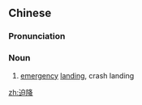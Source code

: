 ==Chinese==
{{zh-forms}}
{{wikipedia|lang=zh}}

===Pronunciation===
{{zh-pron
|m=pòjiàng
|cat=n
}}

===Noun===
{{zh-noun}}

# [[emergency]] [[landing]], crash landing

[[zh:迫降]]